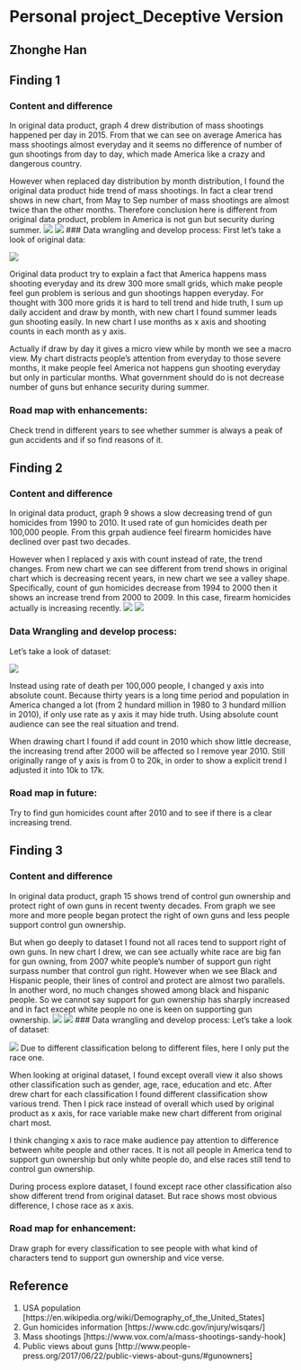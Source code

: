 # Personal project_Deceptive Version
## Zhonghe Han
## Finding 1
### Content and difference
In original data product, graph 4 drew distribution of mass shootings happened per day in 2015. From that we can see on average America has mass shootings almost everyday and it seems no difference of number of gun shootings from day to day, which made America like a crazy and dangerous country. 

However when replaced day distribution by month distribution, I found the original data product hide trend of mass shootings. In fact a clear trend shows in new chart, from May to Sep number of mass shootings are almost twice than the other months. Therefore conclusion here is different from original data product, problem in America is not gun but security during summer.
![](images/mass_shooting_calendar.png)
![](images/opposite4.png)
### Data wrangling and develop process:
First let's take a look of original data:

![](images/data1.PNG)

Original data product try to explain a fact that America happens mass shooting everyday and its drew 300 more small grids, which make people feel gun problem is serious and gun shootings happen everyday. For thought with 300 more grids it is hard to tell trend and hide truth, I sum up daily accident and draw by month, with new chart I found summer leads gun shooting easily. In new chart I use months as x axis and shooting counts in each month as y axis.

Actually if draw by day it gives a micro view while by month we see a macro view. My chart distracts people's attention from everyday to those severe months, it make people feel America not happens gun shooting everyday but only in particular months. What government should do is not decrease number of guns but enhance security during summer.

### Road map with enhancements:
Check trend in different years to see whether summer is always a peak of gun accidents and if so find reasons of it. 


## Finding 2
### Content and difference
In original data product, graph 9 shows a slow decreasing trend of gun homicides from 1990 to 2010. It used rate of gun homicides death per 100,000 people. From this grpah audience feel firearm homicides have declined over past two decades. 

However when I replaced y axis with count instead of rate, the trend changes. From new chart we can see different from trend shows in original chart which is decreasing recent years, in new chart we see a valley shape. Specifically, count of gun homicides decrease from 1994 to 2000 then it shows an increase trend from 2000 to 2009. In this case, firearm homicides actually is increasing recently.
![](images/firearm_homicide_deaths.png)
![](images/count1994.png)

### Data Wrangling and develop process:
Let's take a look of dataset:

![](images/data2.PNG)

Instead using rate of death per 100,000 people, I changed y axis into absolute count. Because thirty years is a long time period and population in America changed a lot (from 2 hundard million in 1980 to 3 hundard million in 2010), if only use rate as y axis it may hide truth. Using absolute count audience can see the real situation and trend. 

When drawing chart I found if add count in 2010 which show little decrease, the increasing trend after 2000 will be affected so I remove year 2010. Still originally range of y axis is from 0 to 20k, in order to show a explicit trend I adjusted it into 10k to 17k. 

### Road map in future:
Try to find gun homicides count after 2010 and to see if there is a clear increasing trend.

## Finding 3
### Content and difference
In original data product, graph 15 shows trend of control gun ownership and protect right of own guns in recent twenty decades. From graph we see more and more people began protect the right of own guns and less people support control gun ownership. 

But when go deeply to dataset I found not all races tend to support right of own guns. In new chart I drew, we can see actually white race are big fan for gun owning, from 2007 white people's number of support gun right surpass number that control gun right. However when we see Black and Hispanic people, their lines of control and protect are almost two parallels. In another word, no much changes showed among black and hispanic people. So we cannot say support for gun ownership has sharply increased and in fact except white people no one is keen on supporting gun ownership.
![](images/gun_control_public_opinion.png)
![](images/races.png)
### Data wrangling and develop process:
Let's take a look of dataset:

![](images/Data3.PNG)
Due to different classification belong to different files, here I only put the race one.

When looking at original dataset, I found except overall view it also shows other classification such as gender, age, race, education and etc. After drew chart for each classification I found different classification show various trend. Then I pick race instead of overall which used by original product as x axis, for race variable make new chart different from original chart most. 

I think changing x axis to race make audience pay attention to difference between white people and other races. It is not all people in America tend to support gun ownership but only white people do, and else races still tend to control gun ownership. 

During process explore dataset, I found except race other classification also show different trend from original dataset. But race shows most obvious difference, I chose race as x axis.

### Road map for enhancement:
Draw graph for every classification to see people with what kind of characters tend to support gun ownership and vice verse. 

## Reference
1. USA population [https://en.wikipedia.org/wiki/Demography_of_the_United_States]
2. Gun homicides information [https://www.cdc.gov/injury/wisqars/]
3. Mass shootings [https://www.vox.com/a/mass-shootings-sandy-hook]
4. Public views about guns [http://www.people-press.org/2017/06/22/public-views-about-guns/#gunowners]

